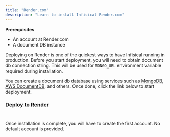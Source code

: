 ```yaml
---
title: "Render.com"
description: "Learn to install Infisical Render.com"
---
```


**Prerequisites**
- An account at Render.com 
- A document DB instance

Deploying on Render is one of the quickest ways to have Infisical running in production. 
Before you start deployment, you will need to obtain document db connection string. This will be used for `MONGO_URL` environment variable required during installation.

You can create a document db database using services such as [MongoDB](https://www.mongodb.com/), [AWS DocumentDB](https://aws.amazon.com/documentdb/), and others. Once done, click the link below to start deployment.

### **[Deploy to Render](https://render.com/deploy?repo=https://github.com/Infisical/infisical)**

#

<Info>
Once installation is complete, you will have to create the first account. No default account is provided.
</Info>